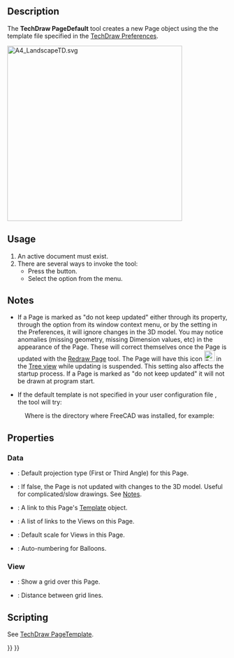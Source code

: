 <languages/>
<translate>
<!--T:20-->
{{Docnav
|
|[[TechDraw_PageTemplate|PageTemplate]]
|[[TechDraw_Workbench|TechDraw]]
|IconL=
|IconR=TechDraw_PageTemplate.svg
|IconC=Workbench_TechDraw.svg
}}

<!--T:1-->
{{GuiCommand
|Name=TechDraw PageDefault
|MenuLocation=TechDraw → Page → Insert Default Page
|Workbenches=[[TechDraw_Workbench|TechDraw]]
|SeeAlso=[[TechDraw_PageTemplate|TechDraw PageTemplate]], [[TechDraw_Templates|TechDraw Templates]]
}}

==Description== <!--T:2-->

<!--T:9-->
The '''TechDraw PageDefault''' tool creates a new Page object using the the template file specified in the [[TechDraw_Preferences|TechDraw Preferences]].

</translate>
[[Image:A4_LandscapeTD.svg|400px]]
<translate>
<!--T:10-->
{{Caption|Default template that comes with TechDraw: A4_LandscapeTD.svg}}

==Usage== <!--T:3-->

<!--T:11-->
# An active document must exist.
# There are several ways to invoke the tool:
#* Press the {{Button|[[Image:TechDraw_PageDefault.svg|16px]] [[TechDraw_PageDefault|Insert Default Page]]}} button.
#* Select the {{MenuCommand|TechDraw → Page → [[Image:TechDraw_PageDefault.svg|16px]] Insert Default Page}} option from the menu.

== Notes == <!--T:8-->

<!--T:12-->
* If a Page is marked as "do not keep updated" either through its {{PropertyData|Keep Updated}} property, through the {{MenuCommand|Toggle Keep Updated}} option from its window context menu, or by the setting in the Preferences, it will ignore changes in the 3D model. You may notice anomalies (missing geometry, missing Dimension values, etc) in the appearance of the Page. These will correct themselves once the Page is updated with the [[TechDraw_RedrawPage|Redraw Page]] tool. The Page will have this icon [[Image:TechDraw_Tree_Page_Unsync.svg|24px]] in the [[Tree_view|Tree view]] while updating is suspended. This setting also affects the startup process. If a Page is marked as "do not keep updated" it will not be drawn at program start.

<!--T:13-->
* If the default template is not specified in your user configuration file {{incode|user.cfg}}, the tool will try:

</translate>
: {{Code|code=
$INSTALL_DIR/Mod/TechDraw/Templates/A4_LandscapeTD.svg
}}
<translate>

<!--T:14-->
: Where {{incode|$INSTALL_DIR}} is the directory where FreeCAD was installed, for example:

</translate>
: {{Code|code=
/usr/share/freecad/Mod/TechDraw/Templates/A4_LandscapeTD.svg
}}
<translate>

==Properties== <!--T:5-->

=== Data === <!--T:25-->

<!--T:26-->
{{TitleProperty|Base}}

<!--T:27-->
* {{PropertyData|Projection Type}}: Default projection type (First or Third Angle) for this Page.

<!--T:28-->
{{TitleProperty|Page}}

<!--T:15-->
* {{PropertyData|Keep Updated}}: If false, the Page is not updated with changes to the 3D model. Useful for complicated/slow drawings. See [[#Notes|Notes]].
* {{PropertyData|Template}}: A link to this Page's [[TechDraw_Templates|Template]] object.
* {{PropertyData|Views}}: A list of links to the Views on this Page.  
* {{PropertyData|Scale}}: Default scale for Views in this Page.
* {{PropertyData|Next Balloon Index}}: Auto-numbering for Balloons.

=== View === <!--T:29-->

<!--T:30-->
{{TitleProperty|Grid}}

<!--T:31-->
* {{PropertyView|Show Grid}}: Show a grid over this Page.
* {{PropertyView|Grid Spacing}}: Distance between grid lines.

==Scripting== <!--T:6-->

<!--T:32-->
See [[TechDraw_PageTemplate#Scripting|TechDraw PageTemplate]].


<!--T:21-->
{{Docnav
|
|[[TechDraw_PageTemplate|PageTemplate]]
|[[TechDraw_Workbench|TechDraw]]
|IconL=
|IconR=TechDraw_PageTemplate.svg
|IconC=Workbench_TechDraw.svg
}}

</translate>
{{TechDraw Tools navi{{#translation:}}}}
{{Userdocnavi{{#translation:}}}}